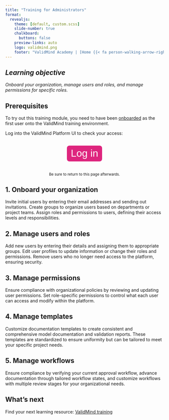 ```yaml
---
title: "Training for Administrators"
format: 
  revealjs:
    theme: [default, custom.scss]
    slide-number: true
    chalkboard: 
      buttons: false
    preview-links: auto
    logo: validmind.png
    footer: "ValidMind Academy | [Home {{< fa person-walking-arrow-right >}}](training-overview.html)"
---
```



## _Learning objective_ {.center}

_Onboard your organization, manage users and roles, and manage permissions for specific roles._

## Prerequisites {.center}

To try out this training module, you need to have been [onboarded](training-overview.html#onboarding) as the first user onto the ValidMind training environment.

Log into the ValidMind Platform UI to check your access:

<br><form method="get" action="https://app.prod.validmind.ai/" target="_blank" style="display: flex; justify-content: center;">
   <button type="submit" style="color: white; background-color: #de257e; border-radius: 8px; border: none; font-size: 32px; padding: 6.25px 12.5px; margin-bottom: 20px;">Log in<br></button>
</form>

<div style="text-align: center;">
  <small>Be sure to return to this page afterwards.</small>
</div>

## 1. Onboard your organization

Invite initial users by entering their email addresses and sending out invitations. Create groups to organize users based on departments or project teams. Assign roles and permissions to users, defining their access levels and responsibilities.

## 2. Manage users and roles

Add new users by entering their details and assigning them to appropriate groups. Edit user profiles to update information or change their roles and permissions. Remove users who no longer need access to the platform, ensuring security.

## 3. Manage permissions

Ensure compliance with organizational policies by reviewing and updating user permissions. Set role-specific permissions to control what each user can access and modify within the platform.

## 4. Manage templates

Customize documentation templates to create consistent and comprehensive model documentation and validation reports. These templates are standardized to ensure uniformity but can be tailored to meet your specific project needs.

## 5. Manage workflows

Ensure compliance by verifying your current approval workflow, advance documentation through tailored workflow states, and customize workflows with multiple review stages for your organizational needs.

## What's next

Find your next learning resource: [ValidMind training](training-overview.html)

